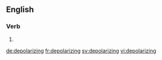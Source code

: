 
==English==

===Verb===
{{head|en}}

# {{present participle of|depolarize}}

[[de:depolarizing]]
[[fr:depolarizing]]
[[sv:depolarizing]]
[[vi:depolarizing]]